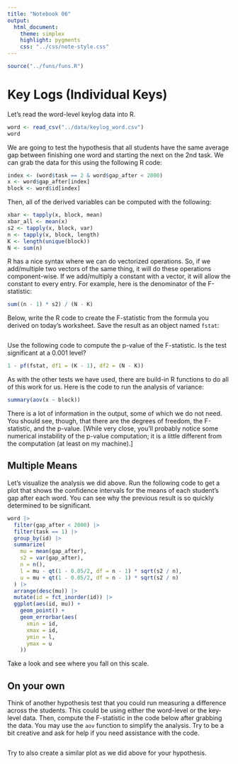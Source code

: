 ```yaml
---
title: "Notebook 06"
output:
  html_document:
    theme: simplex
    highlight: pygments
    css: "../css/note-style.css"
---
```


```r
source("../funs/funs.R")
```

# Key Logs (Individual Keys)

Let's read the word-level keylog data into R. 

```r
word <- read_csv("../data/keylog_word.csv")
word
```

We are going to test the hypothesis that all students have the
same average gap between finishing one word and starting the
next on the 2nd task. We can grab the data for this using the
following R code:

```r
index <- (word$task == 2 & word$gap_after < 2000)
x <- word$gap_after[index]
block <- word$id[index]
```

Then, all of the derived variables can be computed with the
following:

```r
xbar <- tapply(x, block, mean)
xbar_all <- mean(x)
s2 <- tapply(x, block, var)
n <- tapply(x, block, length)
K <- length(unique(block))
N <- sum(n)
```

R has a nice syntax where we can do vectorized operations. So,
if we add/multiple two vectors of the same thing, it will do 
these operations component-wise. If we add/multiply a constant
with a vector, it will allow the constant to every entry. For
example, here is the denominator of the F-statistic:

```r
sum((n - 1) * s2) / (N - K)
```

Below, write the R code to create the F-statistic from the formula
you derived on today's worksheet. Save the result as an object
named `fstat`:

```r

```

Use the following code to compute the p-value of the F-statistic.
Is the test significant at a 0.001 level?

```r
1 - pf(fstat, df1 = (K - 1), df2 = (N - K))
```

As with the other tests we have used, there are build-in R 
functions to do all of this work for us. Here is the code to
run the analysis of variance:

```r
summary(aov(x ~ block))
```

There is a lot of information in the output, some of which we
do not need. You should see, though, that there are the
degrees of freedom, the F-statistic, and the p-value. [While
very close, you'll probably notice some numerical instability
of the p-value computation; it is a little different from the
computation (at least on my machine).]

## Multiple Means

Let's visualize the analysis we did above. Run the following
code to get a plot that shows the confidence intervals for the
means of each student's gap after each word. You can see why
the previous result is so quickly determined to be significant.

```r
word |>
  filter(gap_after < 2000) |>
  filter(task == 1) |>
  group_by(id) |>
  summarize(
    mu = mean(gap_after),
    s2 = var(gap_after),
    n = n(),
    l = mu - qt(1 - 0.05/2, df = n - 1) * sqrt(s2 / n),
    u = mu + qt(1 - 0.05/2, df = n - 1) * sqrt(s2 / n)
  ) |>
  arrange(desc(mu)) |>
  mutate(id = fct_inorder(id)) |>
  ggplot(aes(id, mu)) +
    geom_point() +
    geom_errorbar(aes(
      xmin = id,
      xmax = id,
      ymin = l,
      ymax = u
    ))
```

Take a look and see where you fall on this scale.

## On your own

Think of another hypothesis test that you could run measuring a
difference across the students. This could be using either the
word-level or the key-level data. Then, compute the F-statistic
in the code below after grabbing the data. You may use the
`aov` function to simplify the analysis. Try to be a bit creative
and ask for help if you need assistance with the code.

```r

```

Try to also create a similar plot as we did above for your
hypothesis.

```r

```
